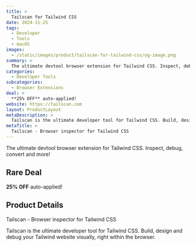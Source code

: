 ```yaml
---
title: >
  Tailscan for Tailwind CSS
date: 2024-11-25
tags:
  - Developer
  - Tools
  - macOS
images:
  - /static/images/product/tailscan-for-tailwind-css/og-image.png
summary: >
  The ultimate devtool browser extension for Tailwind CSS. Inspect, debug, convert and more!
categories:
  - Developer Tools
subcategories:
  - Browser Extensions
deal: >
  **25% OFF** auto-applied!
website: https://tailscan.com
layout: ProductLayout
metaDescription: >
  Tailscan is the ultimate developer tool for Tailwind CSS. Build, design and debug your Tailwind website visually, right within the browser.
metaTitle: >
  Tailscan - Browser inspector for Tailwind CSS
---
```

The ultimate devtool browser extension for Tailwind CSS. Inspect, debug, convert and more!

## Rare Deal

**25% OFF** auto-applied!

## Product Details
Tailscan - Browser inspector for Tailwind CSS

Tailscan is the ultimate developer tool for Tailwind CSS. Build, design and debug your Tailwind website visually, right within the browser.
